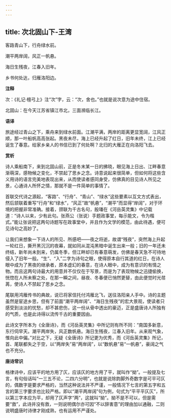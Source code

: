 ```yaml
---
---
---
```

title: 次北固山下-王湾
---

客路青山下，行舟绿水前。

潮平两岸阔，风正一帆悬。

海日生残夜，江春入旧年。

乡书何处达，归雁洛阳边。

**注释**

次：《礼记·檀弓上》注“次”字，云：“次，舍也。”也就是说次意为途中住宿。

北固山：在今天江苏省镇江市北，三面濒临长江。

**语译**

旅途经过青山之下，乘舟来到绿水前面。江潮平满，两岸的距离更显宽阔，江风正顺，那一叶船帆高高张起。黑夜未尽，海上已经升起了红日，旧年未终，江上已经诞生了春意。给家乡亲人的书信已到了何处啊？北归的大雁正在向洛阳飞去。

**赏析**

诗人乘船南下，来到北固山前，正是冬末某一日的拂晓，眼见海上日出、江畔春意渐萌深，感物候之变化，不禁起了思乡之念。诗意说起来很简单，但如何将这些含义用诗的语言完美地表现出来，从而使读者感同身受，仿佛真的目见诗人所见之景，心通诗人所怀之情，那就不是一件简单的事情了。

首联交代诗之源起，“客路”、“行舟”、“青山”、“绿水”这些要素以互文方式表出，然后颔联着重写“行舟”和“绿水”，“风正”故“帆悬”，“潮平”而显得“岸阔”，对于环境的把握非常准确。接着，颈联为千古名句，殷璠在《河岳英灵集》中记载道：“诗人以来，少有此句。张燕公（张说）手题政事堂，每示能文，令为楷式。”能让张说把这两句诗题写在政事堂中，并且作为文学的模范，由此待遇，便可见诗句之高妙了。

让我们来想象一下诗人的所见、所感吧——夜之将逝，故谓“残夜”，突然海上升起一轮红日，撕开黑沉沉的夜幕，就如同从混沌黑暗中诞生出来一般；旧的一年还未终结，新年尚未到来，仍属冬季，但江畔却已有春意萌发，仿佛是春天急不可待地侵入了旧年一般。“生”、“入”二字为诗句之眼，使得原本自行其道的红日，在诗人眼中成为了黑夜的继承者，原本虚幻的春意，在诗人眼中，成为有意识的有情之物。而且这两句诗最大的用意并不仅仅在于写景，而是为了表现物候之迅捷偷换，恍惚在人所未察之处，在那一瞬之间，昼夜、冬春便已悄然更替，由此便觉时光荏苒，使诗人不禁起了思乡之念。

尾联用鸿雁传书的典故，说已将家信托付鸿雁北飞，送往洛阳亲人手中。诗的主题虽然是宦途乡思，但有了前面“潮平两岸阔”、“海日生残夜”的宏大景观，使读者只感受到淡淡的忧愁，却不甚悲伤，这一份从骨中透出的豪迈，正是盛唐诗人所独有的气质，也是此诗得以流传千古的重要因由。

此诗文字所本为《全唐诗》，而《河岳英灵集》中所记则有所不同：“南国多新意，东行伺早天。潮平两岸失，风正数帆悬。海日生残夜，江春入旧年。从来观气象，惟向此中偏。”对比之下，无疑《全唐诗》所记更为优秀，而《河岳英灵集》所记，首、尾联都失之于空，以“两岸失”易“两岸阔”，以“数帆悬”易“一帆悬”，豪阔之气也不充分。

**唐诗常识**

格律诗中，应该平的地方用了仄，应该仄的地方用了平，就叫作“拗”。一般提及七言，有句俗话叫“一三五不论，二四六分明”，也就是说除韵脚外奇数字是可平可仄的，偶数字是要求严格的，当然这种说法并不严谨，一般情况下七言的第五字和五言的第三字要求也比较严格。即以“潮平两岸阔”句为例，句式为“平平平仄仄”，所以第三字本应为平，却用了仄声字“两”，这就叫“拗”。拗不是不可以，但是需要“救”，此诗并没有救，一则说明偶尔亦可因“不以辞害意”的理由加以通融，二则说明盛唐时诗律才刚成熟，也有运用不严谨处。